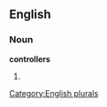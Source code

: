 
==English==

===Noun===
'''controllers'''

# {{plural of|[[controller]]}}

[[Category:English plurals]]